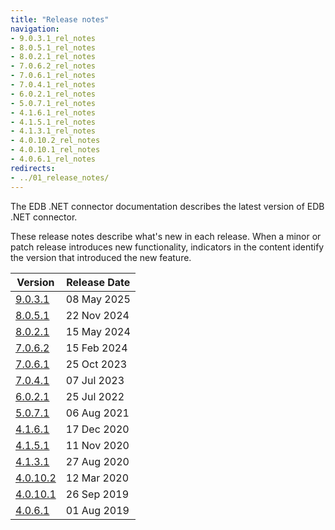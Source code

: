 ```yaml
---
title: "Release notes"
navigation:
- 9.0.3.1_rel_notes
- 8.0.5.1_rel_notes
- 8.0.2.1_rel_notes
- 7.0.6.2_rel_notes
- 7.0.6.1_rel_notes
- 7.0.4.1_rel_notes
- 6.0.2.1_rel_notes
- 5.0.7.1_rel_notes
- 4.1.6.1_rel_notes
- 4.1.5.1_rel_notes
- 4.1.3.1_rel_notes
- 4.0.10.2_rel_notes
- 4.0.10.1_rel_notes
- 4.0.6.1_rel_notes
redirects:  
- ../01_release_notes/
---
```


The EDB .NET connector documentation describes the latest version of EDB .NET connector. 

These release notes describe what's new in each release. When a minor or patch release introduces new functionality, indicators in the content identify the version that introduced the new feature.

| Version                        | Release Date |
|--------------------------------|--------------|
| [9.0.3.1](9.0.3.1_rel_notes)   | 08 May 2025  |
| [8.0.5.1](8.0.5.1_rel_notes)   | 22 Nov 2024  |
| [8.0.2.1](8.0.2.1_rel_notes)   | 15 May 2024  |
| [7.0.6.2](7.0.6.2_rel_notes)   | 15 Feb 2024  |
| [7.0.6.1](7.0.6.1_rel_notes)   | 25 Oct 2023  |
| [7.0.4.1](7.0.4.1_rel_notes)   | 07 Jul 2023  |
| [6.0.2.1](6.0.2.1_rel_notes)   | 25 Jul 2022  |
| [5.0.7.1](5.0.7.1_rel_notes)   | 06 Aug 2021  |
| [4.1.6.1](4.1.6.1_rel_notes)   | 17 Dec 2020  |
| [4.1.5.1](4.1.5.1_rel_notes)   | 11 Nov 2020  |
| [4.1.3.1](4.1.3.1_rel_notes)   | 27 Aug 2020  |
| [4.0.10.2](4.0.10.2_rel_notes) | 12 Mar 2020  |
| [4.0.10.1](4.0.10.1_rel_notes) | 26 Sep 2019  |
| [4.0.6.1](4.0.6.1_rel_notes)   | 01 Aug 2019  |
